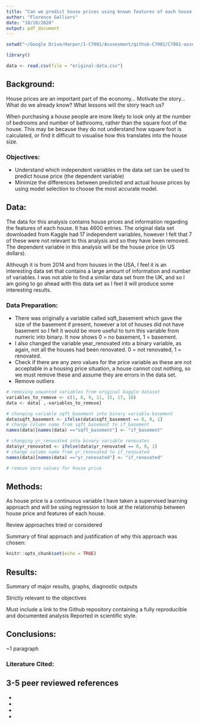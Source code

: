 ```yaml
---
title: "Can we predict house prices using known features of each house and a supervised learning approach?"
author: "Florence Galliers"
date: "18/10/2020"
output: pdf_document
---
```

```r
setwd("~/Google Drive/Harper/1-C7081/Asssesment/github-C7081/C7081-assessment")

library()

data <- read.csv(file = "original-data.csv")
```

## Background:
House prices are an important part of the economy...
Motivate the story...
What do we already know?
What lessons will the story teach us?

When purchasing a house people are more likely to look only at the number of bedrooms and number of bathrooms, rather than the square foot of the house. This may be because they do not understand how square foot is calculated, or find it difficult to visualise how this translates into the house size. 

### Objectives:
- Understand which independent variables in the data set can be used to predict house price (the dependent variable)
- Minimize the differences between predicted and actual house prices by using model selection to choose the most accurate model.

## Data:
The data for this analysis contains house prices and information regarding the features of each house. It has 4600 entries. The original data set downloaded from Kaggle had 17 independent variables, however I felt that 7 of these were not relevant to this analysis and so they have been removed. The dependent variable in this analysis will be the house price (in US dollars). 

Although it is from 2014 and from houses in the USA, I feel it is an interesting data set that contains a large amount of information and number of variables. I was not able to find a similar data set from the UK, and so I am going to go ahead with this data set as I feel it will produce some interesting results.

### Data Preparation:
- There was originally a variable called sqft_basement which gave the size of the basement if present, 
however a lot of houses did not have basement so I felt it would be more useful to turn this variable from numeric 
into binary. It now shows 0 = no basement, 1 = basement. 
- I also changed the variable year_renovated into a binary variable, as again, not all the houses had been renovated. 0 = not renovated, 1 = renovated.
- Check if there are any zero values for the price variable as these are not acceptable in a housing price situation, a house cannot cost nothing, so we must remove these and assume they are errors in the data set.
- Remove outliers

```r
# removing unwanted variables from original kaggle dataset
variables_to_remove <- c(1, 8, 9, 11, 15, 17, 18)
data <- data[ ,-variables_to_remove]

# changing variable sqft_basement into binary variable basement
data$sqft_basement <- ifelse(data$sqft_basement == 0, 0, 1)
# change column name from sqft_basement to if_basement
names(data)[names(data) =="sqft_basement"] <- "if_basement"

# changing yr_renovated into binary variable renovates
data$yr_renovated <- ifelse(data$yr_renovated == 0, 0, 1)
# change column name from yr_renovated to if_renovated
names(data)[names(data) =="yr_renovated"] <- "if_renovated"

# remove zero values for house price
```


## Methods:
As house price is a continuous variable I have taken a supervised learning approach and will be using regression to look at the relationship between house price and features of each house.

Review approaches tried or considered

Summary of final approach and justification of why this approach was chosen:


```r
knitr::opts_chunk$set(echo = TRUE)

```


## Results:

Summary of major results, graphs, diagnostic outputs

Strictly relevant to the objectives

Must include a link to the Github repository containing a fully reproducible and documented analysis
Reported in scientific style.



## Conclusions:

~1 paragraph


### Literature Cited:
3-5 peer reviewed references
-
-
-
-
-